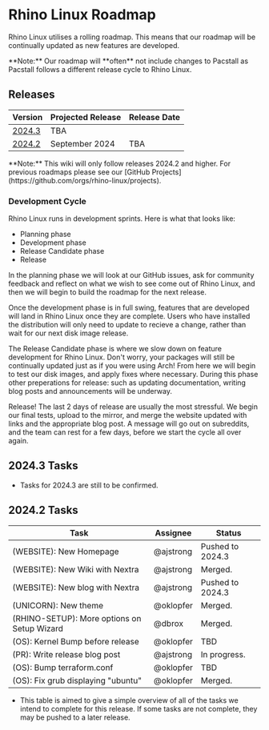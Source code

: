 
# Rhino Linux Roadmap

Rhino Linux utilises a rolling roadmap. This means that our roadmap will be continually updated as new features are developed.

<Callout type="info" emoji="✎">
  **Note:** Our roadmap will **often** not include changes to Pacstall as Pacstall follows a different release cycle to Rhino Linux.
</Callout>

## Releases

| Version | Projected Release | Release Date |
|---------|-------------------|--------------|
| [2024.3](#20243-tasks) | TBA               |              |
| [2024.2](#20242-tasks)  | September 2024    | TBA          |

<Callout type="info" emoji="✎">
  **Note:** This wiki will only follow releases 2024.2 and higher. For previous roadmaps please see our [GitHub Projects](https://github.com/orgs/rhino-linux/projects).
</Callout>

### Development Cycle
Rhino Linux runs in development sprints. Here is what that looks like:
- Planning phase
- Development phase
- Release Candidate phase
- Release

In the planning phase we will look at our GitHub issues, ask for community feedback and reflect on what we wish to see come out of Rhino Linux, and then we will begin to build the roadmap for the next release.

Once the development phase is in full swing, features that are developed will land in Rhino Linux once they are complete. Users who have installed the distribution will only need to update to recieve a change, rather than wait for our next disk image release.

The Release Candidate phase is where we slow down on feature development for Rhino Linux. Don't worry, your packages will still be continually updated just as if you were using Arch! From here we will begin to test our disk images, and apply fixes where necessary. During this phase other preperations for release: such as updating documentation, writing blog posts and announcements will be underway.

Release! The last 2 days of release are usually the most stressful. We begin our final tests, upload to the mirror, and merge the website updated with links and the appropriate blog post. A message will go out on subreddits, and the team can rest for a few days, before we start the cycle all over again.

## 2024.3 Tasks

- Tasks for 2024.3 are still to be confirmed.

## 2024.2 Tasks

| Task                                        | Assignee  | Status           |
|---------------------------------------------|-----------|------------------|
| (WEBSITE): New Homepage                     | @ajstrong | Pushed to 2024.3 |
| (WEBSITE): New Wiki with Nextra             | @ajstrong | Merged.          |
| (WEBSITE): New blog with Nextra             | @ajstrong | Pushed to 2024.3 |
| (UNICORN): New theme                        | @oklopfer | Merged.          |
| (RHINO-SETUP): More options on Setup Wizard | @dbrox    | Merged.          |
| (OS): Kernel Bump before release            | @oklopfer | TBD              |
| (PR): Write release blog post               | @ajstrong | In progress.     |
| (OS): Bump terraform.conf                   | @oklopfer | TBD              |
| (OS): Fix grub displaying "ubuntu" | @oklopfer | Merged. |

- This table is aimed to give a simple overview of all of the tasks we intend to complete for this release. If some tasks are not complete, they may be pushed to a later release.